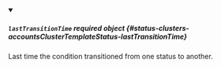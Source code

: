 


<details className="config-field" data-expandable="true" open>
<summary>

##### `lastTransitionTime` <span className="config-field-required" data-required="false">required</span> <span className="config-field-type">object</span> <span className="config-field-default"></span> <span className="config-field-enum"></span> {#status-clusters-accountsClusterTemplateStatus-lastTransitionTime}

Last time the condition transitioned from one status to another.

</summary>

<PartialLastTransitionTimereference />


</details>
